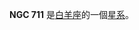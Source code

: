 {{NGCInfoBox|NGCID=NGC 711|發現者=讓·瑪璉·愛德華·史提芬|發現日期=1881年11月4日|其他編號=UGC 1342,MCG 3-5-24,ZWG 460.38|曆元=J2000.0|赤經=1時52分27.7秒
|赤緯=17°30'47"|星座=白羊座|星體=星系|星等=13.3|表面亮度=13.3|藍等=14.3}}

'''NGC 711''' 是[[白羊座|白羊座]]的一個[[星系|星系]]。

{{NGCReference|711}}

{{Catalogs|NGC=711}}